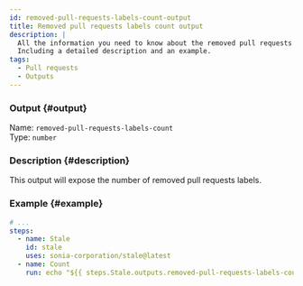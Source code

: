 ```yaml
---
id: removed-pull-requests-labels-count-output
title: Removed pull requests labels count output
description: |
  All the information you need to know about the removed pull requests labels count output.
  Including a detailed description and an example.
tags:
  - Pull requests
  - Outputs
---
```


### Output {#output}

Name: `removed-pull-requests-labels-count`  
Type: `number`

### Description {#description}

This output will expose the number of removed pull requests labels.

### Example {#example}

```yml {6-7}
# ...
steps:
  - name: Stale
    id: stale
    uses: sonia-corporation/stale@latest
  - name: Count
    run: echo "${{ steps.Stale.outputs.removed-pull-requests-labels-count }}"
```

